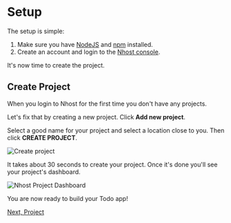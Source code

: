 # Setup

The setup is simple:

1. Make sure you have [NodeJS](https://nodejs.org/en/) and [npm](https://www.npmjs.com/) installed.
2. Create an account and login to the [Nhost console](https://console.nhost.io).

It's now time to create the project.

## Create Project

When you login to Nhost for the first time you don't have any projects.

Let's fix that by creating a new project. Click **Add new project**.

Select a good name for your project and select a location close to you. Then click **CREATE PROJECT**.

![Create project](/images/create-project-create-project.png)

It takes about 30 seconds to create your project. Once it's done you'll see your project's dashboard.

![Nhost Project Dashboard](/images/create-project-dashboard.png)

You are now ready to build your Todo app!

[Next, Project](/quick-start/project)
